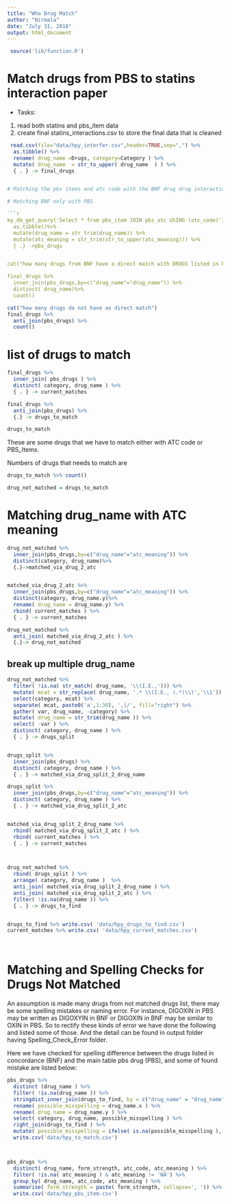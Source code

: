 ```yaml
---
title: "Who Drug Match"
author: "Nirmala"
date: "July 31, 2018"
output: html_document
---
```

```r
 source('lib/function.R')  
```

# Match drugs from PBS to statins interaction paper
* Tasks:
1) read both statins and pbs_item data
2) create final statins_interactions.csv to store the final data that is cleaned


```r

 read.csv(file="data/hpy_interfer.csv",header=TRUE,sep=",") %>% 
  as.tibble() %>%
  rename( drug_name =Drugs, category=Category ) %>%
  mutate( drug_name  = str_to_upper( drug_name  ) ) %>% 
  { . } -> final_drugs


# Matching the pbs items and atc code with the BNF drug drug interaction.

# Matching BNF only with PBS

```r

my_db_get_query('Select * from pbs_item JOIN pbs_atc USING (atc_code)')%>%
  as.tibble()%>%
  mutate(drug_name = str_trim(drug_name)) %>%
  mutate(atc_meaning = str_trim(str_to_upper(atc_meaning))) %>%
  { .} ->pbs_drugs


cat("how many drugs from BNF have a direct match with DRUGS listed in PBS_ITEMS ")

final_drugs %>% 
  inner_join(pbs_drugs,by=c("drug_name"="drug_name")) %>%
  distinct( drug_name)%>%
  count()

```

```r

cat("how many drugs do not have as direct match")
final_drugs %>% 
  anti_join(pbs_drugs) %>%
  count()

```

# list of drugs to match

```r

final_drugs %>%
  inner_join( pbs_drugs ) %>%
  distinct( category, drug_name ) %>% 
  { . } -> current_matches

final_drugs %>% 
  anti_join(pbs_drugs) %>%
  {.} -> drugs_to_match

drugs_to_match

```
These are some drugs that we have to match either with ATC code or PBS_Items.

Numbers of drugs that needs to match are

```r

drugs_to_match %>% count()   

drug_not_matched = drugs_to_match

```

# Matching drug_name with ATC meaning

```r

drug_not_matched %>%
  inner_join(pbs_drugs,by=c("drug_name"="atc_meaning")) %>%
  distinct(category, drug_name)%>%
  {.}->matched_via_drug_2_atc


matched_via_drug_2_atc %>%
  inner_join(pbs_drugs,by=c("drug_name"="atc_meaning")) %>%
  distinct(category, drug_name.y)%>%
  rename( drug_name = drug_name.y) %>%
  rbind( current_matches ) %>% 
  { . } -> current_matches

drug_not_matched %>%
  anti_join( matched_via_drug_2_atc ) %>%
  {.}-> drug_not_matched

```
## break up multiple drug_name 

```r

drug_not_matched %>%
  filter( !is.na( str_match( drug_name, '\\(I.E.,'))) %>%
  mutate( mcat = str_replace( drug_name, '.* \\(I.E., (.*)\\)','\\1')) %>%
  select(category, mcat) %>%
  separate( mcat, paste0('a',1:30), ',|/', fill="right") %>%
  gather( var, drug_name, -category) %>%
  mutate( drug_name = str_trim(drug_name )) %>%
  select( -var ) %>%
  distinct( category, drug_name ) %>% 
  { . } -> drugs_split


drugs_split %>%
  inner_join(pbs_drugs) %>%
  distinct( category, drug_name ) %>% 
  { . } -> matched_via_drug_split_2_drug_name 

drugs_split %>%
  inner_join(pbs_drugs,by=c("drug_name"="atc_meaning")) %>%
  distinct( category, drug_name ) %>% 
  { . } -> matched_via_drug_split_2_atc


matched_via_drug_split_2_drug_name %>%
  rbind( matched_via_drug_split_2_atc ) %>%
  rbind( current_matches ) %>% 
  { . } -> current_matches



drug_not_matched %>%
  rbind( drugs_split ) %>%
  arrange( category, drug_name )  %>%
  anti_join( matched_via_drug_split_2_drug_name ) %>%
  anti_join( matched_via_drug_split_2_atc ) %>% 
  filter( !is.na(drug_name )) %>%
  { . } -> drugs_to_find


drugs_to_find %>% write.csv( 'data/hpy_drugs_to_find.csv')
current_matches %>% write.csv( 'data/hpy_current_matches.csv')




```

# Matching and Spelling Checks for Drugs Not Matched
An assumption is made many drugs from not matched drugs list, there may be some spelling mistakes or naming error.
For instance, DIGOXIN in PBS may be written as DIGOXYIN in BNF or DIGOXIN in BNF may be similar to OXIN in PBS.
So to rectify these kinds of error we have done the following and listed some of those. And the detail can be found in output folder having Spelling_Check_Error folder.

Here we have checked for spelling difference between the drugs listed in concordance (BNF) and the main table pbs drug (PBS), and some of found mistake are listed below:

```r

pbs_drugs %>%
  distinct (drug_name ) %>%
  filter( !is.na(drug_name )) %>%
  stringdist_inner_join(drugs_to_find, by = c("drug_name" = "drug_name"),max_dist=3) %>% 
  rename( possible_misspelling = drug_name.x ) %>%
  rename( drug_name = drug_name.y ) %>%
  select( category, drug_name, possible_misspelling ) %>%
  right_join(drugs_to_find ) %>%
  mutate( possible_misspelling = ifelse( is.na(possible_misspelling ), '', possible_misspelling)) %>% 
  write.csv('data/hpy_to_match.csv')



pbs_drugs %>%
  distinct( drug_name, form_strength, atc_code, atc_meaning ) %>%
  filter( !is.na( atc_meaning ) & atc_meaning != 'NA') %>%
  group_by( drug_name, atc_code, atc_meaning ) %>%
  summarise( form_strength = paste( form_strength, collapse=', ')) %>%
  write.csv('data/hpy_pbs_item.csv')




```



